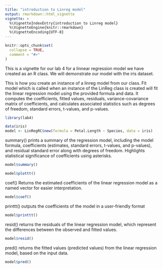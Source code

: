 ```yaml
---
title: "introduction to Linreg model"
output: rmarkdown::html_vignette
vignette: >
  %\VignetteIndexEntry{introduction to Linreg model}
  %\VignetteEngine{knitr::rmarkdown}
  %\VignetteEncoding{UTF-8}
---
```


```r
knitr::opts_chunk$set(
  collapse = TRUE,
  comment = "#>"
)
```

This is a vignette for our lab 4 for a linnear regression model we have created as an R class. We will demonstrate our model with the iris dataset.

This is how you create an instance of a linreg model from our class.
Fit model which is called when an instance of the LinReg class is created will fit the linear regression model using the provided formula and data. It computes the coefficients, fitted values, residuals, variance-covariance matrix of coefficients, and calculates associated statistics such as degrees of freedom, standard errors, t-values, and p-values.

```r
library(lab4)

data(iris)
model <- LinRegRC$new(formula = Petal.Length ~ Species, data = iris)
```

summary() prints a summary of the regression model, including the model formula, coefficients (estimates, standard errors, t-values, and p-values), and residual standard error along with degrees of freedom. Highlights statistical significance of coefficients using asterisks.

```r
model$summary()
```

```r
model$plottt()
```

coef() Returns the estimated coefficients of the linear regression model as a named vector for easier interpretation.

```r
model$coef()
```

printtt() outputs the coefficients of the model in a user-friendly format

```r
model$printtt()
```

resid() returns the residuals of the linear regression model, which represent the differences between the observed and fitted values.

```r
model$resid()
```

pred() returns the fitted values (predicted values) from the linear regression model, based on the input data.

```r
model$pred()
```

